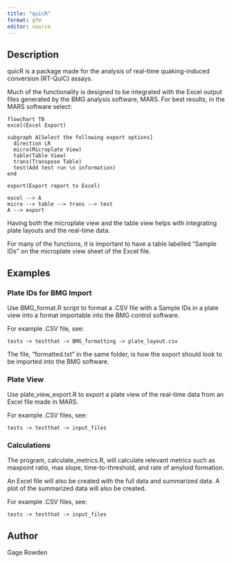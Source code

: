```yaml
---
title: "quicR"
format: gfm
editor: source
---
```


## Description
quicR is a package made for the analysis of real-time quaking-induced conversion (RT-QuIC) assays.

Much of the functionality is designed to be integrated with the Excel output files generated by the BMG analysis software, MARS.
For best results, in the MARS software select:

```mermaid
flowchart TB
excel(Excel Export)

subgraph A[Select the following export options]
  direction LR
  micro(Microplate View)
  table(Table View)
  trans(Transpose Table)
  test(Add test run \n information)
end

export(Export report to Excel)

excel --> A
micro --> table --> trans --> test
A --> export
```

Having both the microplate view and the table view helps with integrating plate layouts and the real-time data.

For many of the functions, it is important to have a table labelled "Sample IDs" on the microplate view sheet of the Excel file.

## Examples

### Plate IDs for BMG Import

Use BMG_format.R script to format a .CSV file with a Sample IDs in a plate view into a format importable into the BMG control software.

For example .CSV file, see:
```
tests -> testthat -> BMG_formatting -> plate_layout.csv
```
The file, "formatted.txt" in the same folder, is how the export should look to be imported into the BMG software.

### Plate View

Use plate_view_export.R to export a plate view of the real-time data from an Excel file made in MARS.

For example .CSV files, see:
```
tests -> testthat -> input_files
```

### Calculations

The program, calculate_metrics.R, will calculate relevant metrics such as maxpoint ratio, max slope, time-to-threshold, and rate of amyloid formation. 

An Excel file will also be created with the full data and summarized data. A plot of the summarized data will also be created.

For example .CSV files, see:
```
tests -> testthat -> input_files
```

## Author

Gage Rowden
